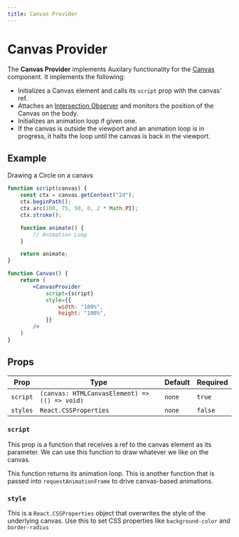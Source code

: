 ```yaml
---
title: Canvas Provider
---
```



# Canvas Provider

The **Canvas Provider** implements Auxilary functionality for the [Canvas](../components/canvas) component. It implements the following:

- Initializes a Canvas element and calls its `script` prop with the canvas' ref.
- Attaches an [Intersection Observer](https://developer.mozilla.org/en-US/docs/Web/API/Intersection_Observer_API) and monitors the position of the Canvas on the body.
- Initializes an animation loop if given one.
- If the canvas is outside the viewport and an animation loop is in progress, it halts the loop until the canvas is back in the viewport.

<Canvas2D />

## Example

Drawing a Circle on a canavs

```jsx
function script(canvas) {
    const ctx = canvas.getContext("2d");
    ctx.beginPath();
    ctx.arc(100, 75, 50, 0, 2 * Math.PI);
    ctx.stroke();

    function animate() {
        // Animation Loop
    }

    return animate;
}

function Canvas() {
    return (
        <CanvasProvider 
            script={script} 
            style={{
                width: "100%",
                height: "100%",
            }}
        />
    )
}
```

## Props

| Prop | Type | Default | Required |
|------|------|---------|----------|
| `script` | `(canvas: HTMLCanvasElement) => (() => void)` | `none` | `true` |
| `styles` | `React.CSSProperties` | `none` | `false` |

### `script`

This prop is a function that receives a ref to the canvas element as its parameter. We can use this function to draw whatever we like on the canvas.

This function returns its animation loop. This is another function that is passed into `requestAnimationFrame` to drive canvas-based animations.

### `style`

This is a `React.CSSProperties` object that overwrites the style of the underlying canvas. Use this to set CSS properties like `background-color` and `border-radius`
